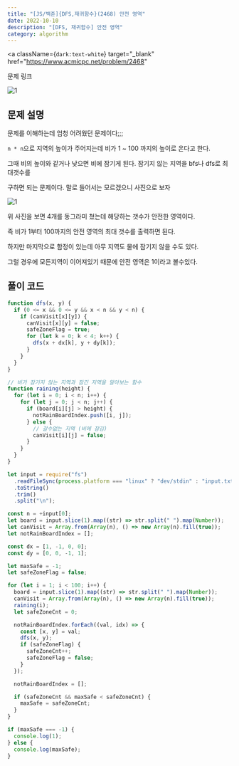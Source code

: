 ---
title: "[JS/백준]{DFS,재귀함수}(2468) 안전 영역"
date: 2022-10-10
description: "[DFS, 재귀함수] 안전 영역"
category: algorithm
---

<a
  className={`dark:text-white`}
  target="_blank"
  href="https://www.acmicpc.net/problem/2468"
>
  문제 링크
</a>

![1](https://user-images.githubusercontent.com/75124028/194847462-a04cf8a7-f8d8-4aa8-8a69-fe579147e508.PNG)

<h2 className={`dark:text-white`}>문제 설명</h2>

문제를 이해하는데 엄청 어려웠던 문제이다;;;

`n * n`으로 지역의 높이가 주어지는데 비가 1 ~ 100 까지의 높이로 온다고 한다.

그때 비의 높이와 같거나 낮으면 비에 잠기게 된다. 잠기지 않는 지역을 bfs나 dfs로 최대갯수를

구하면 되는 문제이다. 말로 들어서는 모르겠으니 사진으로 보자

![1](https://user-images.githubusercontent.com/75124028/194847968-cfd96eef-ffb8-4e63-8c49-542b634c34b4.PNG)

위 사진을 보면 4개를 동그라미 쳤는데 해당하는 갯수가 안전한 영역이다.

즉 비가 1부터 100까지의 안전 영역의 최대 갯수를 출력하면 된다.

하지만 마지막으로 함정이 있는데 아무 지역도 물에 잠기지 않을 수도 있다.

그럴 경우에 모든지역이 이어져있기 때문에 안전 영역은 1이라고 볼수있다.

<h2 className={`dark:text-white`}>풀이 코드</h2>

```js showLineNumbers
function dfs(x, y) {
  if (0 <= x && 0 <= y && x < n && y < n) {
    if (canVisit[x][y]) {
      canVisit[x][y] = false;
      safeZoneFlag = true;
      for (let k = 0; k < 4; k++) {
        dfs(x + dx[k], y + dy[k]);
      }
    }
  }
}

// 비가 잠기지 않는 지역과 잠긴 지역을 알아보는 함수
function raining(height) {
  for (let i = 0; i < n; i++) {
    for (let j = 0; j < n; j++) {
      if (board[i][j] > height) {
        notRainBoardIndex.push([i, j]);
      } else {
        // 갈수없는 지역 (비에 잠김)
        canVisit[i][j] = false;
      }
    }
  }
}

let input = require("fs")
  .readFileSync(process.platform === "linux" ? "dev/stdin" : "input.txt")
  .toString()
  .trim()
  .split("\n");

const n = +input[0];
let board = input.slice(1).map((str) => str.split(" ").map(Number));
let canVisit = Array.from(Array(n), () => new Array(n).fill(true));
let notRainBoardIndex = [];

const dx = [1, -1, 0, 0];
const dy = [0, 0, -1, 1];

let maxSafe = -1;
let safeZoneFlag = false;

for (let i = 1; i < 100; i++) {
  board = input.slice(1).map((str) => str.split(" ").map(Number));
  canVisit = Array.from(Array(n), () => new Array(n).fill(true));
  raining(i);
  let safeZoneCnt = 0;

  notRainBoardIndex.forEach((val, idx) => {
    const [x, y] = val;
    dfs(x, y);
    if (safeZoneFlag) {
      safeZoneCnt++;
      safeZoneFlag = false;
    }
  });

  notRainBoardIndex = [];

  if (safeZoneCnt && maxSafe < safeZoneCnt) {
    maxSafe = safeZoneCnt;
  }
}

if (maxSafe === -1) {
  console.log(1);
} else {
  console.log(maxSafe);
}
```
